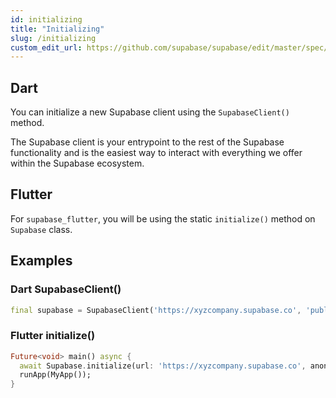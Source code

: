 ```yaml
---
id: initializing
title: "Initializing"
slug: /initializing
custom_edit_url: https://github.com/supabase/supabase/edit/master/spec/supabase_dart_v0.yml
---
```


## Dart
You can initialize a new Supabase client using the `SupabaseClient()` method.

The Supabase client is your entrypoint to the rest of the Supabase functionality
and is the easiest way to interact with everything we offer within the Supabase ecosystem.


## Flutter

For `supabase_flutter`, you will be using the static `initialize()` method on `Supabase` class.




















## Examples

### Dart SupabaseClient()



```dart
final supabase = SupabaseClient('https://xyzcompany.supabase.co', 'public-anon-key');
```

### Flutter initialize()



```dart title="main.dart"
Future<void> main() async {
  await Supabase.initialize(url: 'https://xyzcompany.supabase.co', anonKey: 'public-anon-key');
  runApp(MyApp());
}
```